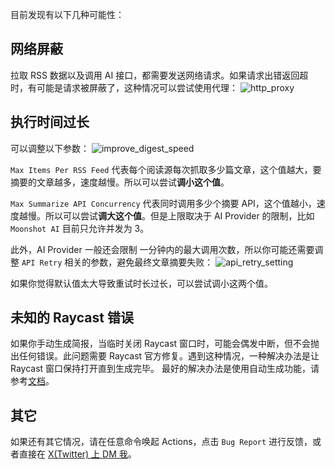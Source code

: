 目前发现有以下几种可能性：

## 网络屏蔽

拉取 RSS 数据以及调用 AI 接口，都需要发送网络请求。如果请求出错返回超时，有可能是请求被屏蔽了，这种情况可以尝试使用代理：
![http_proxy](https://tidyread.s3.us-west-2.amazonaws.com/http_proxy.png)

## 执行时间过长

可以调整以下参数：
![improve_digest_speed](https://tidyread.s3.us-west-2.amazonaws.com/improve_digest_speed.png)

`Max Items Per RSS Feed` 代表每个阅读源每次抓取多少篇文章，这个值越大，要摘要的文章越多，速度越慢。所以可以尝试**调小这个值**。

`Max Summarize API Concurrency` 代表同时调用多少个摘要 API，这个值越小，速度越慢。所以可以尝试**调大这个值**。但是上限取决于 AI Provider 的限制，比如 `Moonshot AI` 目前只允许并发为 3。

此外，AI Provider 一般还会限制 一分钟内的最大调用次数，所以你可能还需要调整 `API Retry` 相关的参数，避免最终文章摘要失败：
![api_retry_setting](https://tidyread.s3.us-west-2.amazonaws.com/api_retry_setting.png)

如果你觉得默认值太大导致重试时长过长，可以尝试调小这两个值。

## 未知的 Raycast 错误

如果你手动生成简报，当临时关闭 Raycast 窗口时，可能会偶发中断，但不会抛出任何错误。此问题需要 Raycast 官方修复。遇到这种情况，一种解决办法是让 Raycast 窗口保持打开直到生成完毕。
最好的解决办法是使用自动生成功能，请参考[文档](/zh-CN/docs/automate-daily-digest)。

## 其它

如果还有其它情况，请在任意命令唤起 Actions，点击 `Bug Report` 进行反馈，或者直接在 [X(Twitter) 上 DM 我](https://x.com/jaredliu_bravo)。
